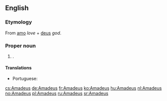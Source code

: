 ==English==

===Etymology===
From {{etyl|la|en}} [[amo]] ''love'' + [[deus]] ''god''.

===Proper noun===
{{en-proper noun}}

# {{given name|male|from=Latin}}.

====Translations====
{{trans-top|male given name}}
* Portuguese: {{t|pt|Amadeu|m}}
{{trans-mid}}
{{trans-bottom}}

[[cs:Amadeus]]
[[de:Amadeus]]
[[fr:Amadeus]]
[[ko:Amadeus]]
[[hu:Amadeus]]
[[nl:Amadeus]]
[[no:Amadeus]]
[[pl:Amadeus]]
[[ru:Amadeus]]
[[sr:Amadeus]]